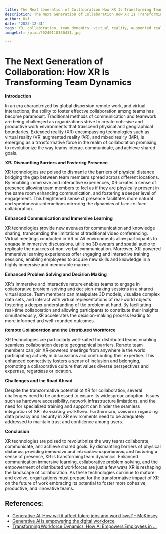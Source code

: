 ```yaml
---
title: The Next Generation of Collaboration How XR Is Transforming Team Dynamics
description: The Next Generation of Collaboration How XR Is Transforming Team Dynamics
author: Usf
date: '2023-12-31'
tags: XR, collaboration, team dynamics, virtual reality, augmented reality
imageUrl: /pixa/20240118160431.jpg

---
```

# The Next  Generation of Collaboration: How XR Is Transforming Team Dynamics 

**Introduction**

In an era characterized by global dispersion remote work, and virtual interactions, the ability to foster effective collaboration among  teams has become paramount. Traditional methods of communication and teamwork are being challenged as organizations strive to create cohesive  and productive  work environments that  transcend physical and geographical boundaries. Extended reality (XR) encompassing technologies such as virtual reality (VR) augmented reality (AR), and  mixed  reality (MR), is emerging as a  transformative force in the realm of collaboration promising to revolutionize the  way teams interact communicate, and achieve shared goals.  

**XR: Dismantling Barriers and Fostering Presence**

XR  technologies are poised to dismantle the barriers of  physical distance bridging  the gap between team members spread across different locations. By enabling immersive and  interactive experiences, XR creates a sense of presence allowing team  members to feel as if they are physically present in the same room enhancing communication,  and fostering a deeper level of engagement. This heightened sense of presence facilitates  more natural and spontaneous interactions mirroring the dynamics of face-to-face collaboration.

**Enhanced Communication and Immersive Learning**

XR technologies provide  new avenues for communication and  knowledge sharing, transcending the limitations of traditional video conferencing. Virtual meetings conducted in VR or AR  environments allow participants to engage in immersive discussions, utilizing 3D avatars and spatial  audio to replicate the nuances of non-verbal communication. Moreover, XR-powered immersive learning experiences offer engaging  and interactive training sessions, enabling employees to acquire new skills and knowledge in a highly immersive and memorable manner.

**Enhanced Problem Solving and  Decision Making**

XR's immersive and interactive nature enables teams to engage in collaborative problem-solving and decision-making sessions in a shared  virtual space. Team members can manipulate 3D models, visualize complex data sets,  and interact  with  virtual representations of real-world objects fostering a deeper understanding  of the problem at hand. By facilitating real-time collaboration and allowing participants to contribute their insights simultaneously, XR  accelerates  the decision-making process leading to more informed and well-rounded outcomes.

**Remote Collaboration and the Distributed Workforce**

XR technologies are particularly well-suited for distributed teams enabling seamless  collaboration despite geographical barriers. Remote team members can join XR-powered  meetings from  anywhere  in the world participating actively in  discussions and contributing their expertise. This enhanced connectivity fosters a  sense of  inclusion and  belonging, promoting a collaborative culture that values diverse perspectives and expertise, regardless of location.

**Challenges  and the Road  Ahead**

Despite the transformative potential of XR for  collaboration, several challenges need  to be addressed to ensure its widespread adoption. Issues  such as hardware accessibility, network infrastructure limitations, and the need for specialized training and support can hinder  the seamless integration of XR into existing  workflows. Furthermore, concerns regarding data privacy and  security in XR environments  need to  be adequately addressed to  maintain trust and  confidence among  users.

**Conclusion**

XR technologies are poised to revolutionize the way teams collaborate,  communicate, and achieve shared goals. By dismantling barriers of physical distance, providing immersive  and interactive  experiences, and fostering a sense of presence, XR is transforming team dynamics. Enhanced communication immersive learning, collaborative problem-solving, and the empowerment of distributed workforces are just a few ways XR is reshaping the landscape of collaboration. As these technologies continue to mature and evolve, organizations must prepare for the transformative impact of XR on the future of work embracing its potential  to foster more cohesive, productive, and innovative teams.

## References:
- [Generative AI: How will it affect future jobs and workflows? - McKinsey](https://www.mckinsey.com/mgi/our-research/generative-ai-how-will-it-affect-future-jobs-and-workflows)
- [Generative AI is empowering the digital workforce](https://www.technologyreview.com/2023/07/25/1076532/generative-ai-is-empowering-the-digital-workforce/)
- [Transforming Workforce Dynamics: How AI Empowers Employees in ...](https://www.linkedin.com/pulse/transforming-workforce-dynamics-how-ai)
